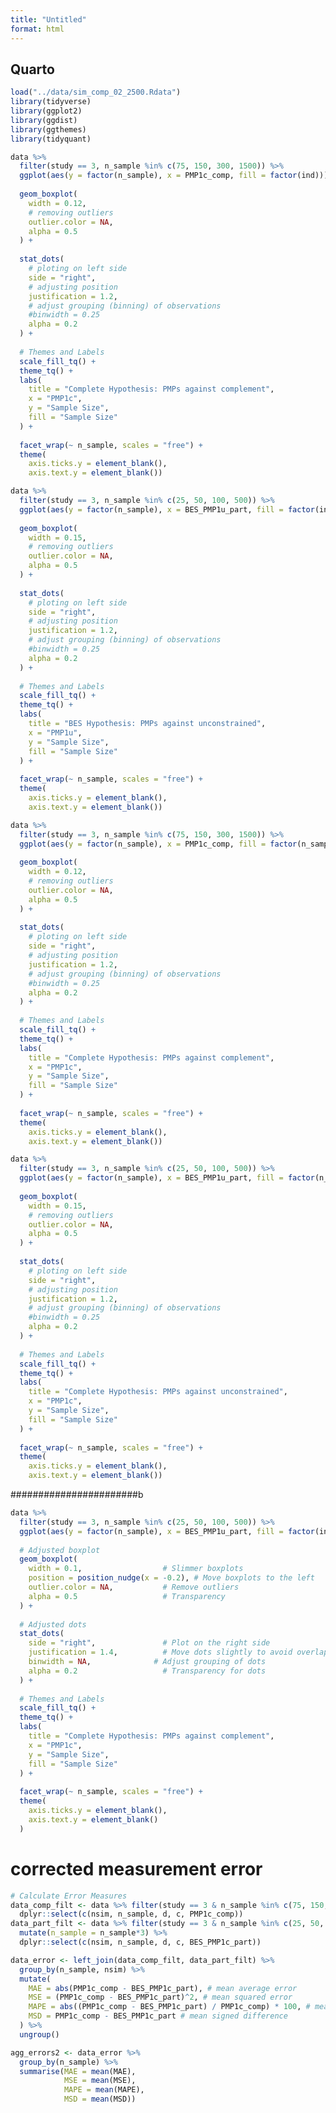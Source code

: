 ```yaml
---
title: "Untitled"
format: html
---
```


## Quarto
```r
load("../data/sim_comp_02_2500.Rdata")
library(tidyverse)
library(ggplot2)
library(ggdist)
library(ggthemes)
library(tidyquant)
```




```r
data %>% 
  filter(study == 3, n_sample %in% c(75, 150, 300, 1500)) %>%
  ggplot(aes(y = factor(n_sample), x = PMP1c_comp, fill = factor(ind))) +
  
  geom_boxplot(
    width = 0.12,
    # removing outliers
    outlier.color = NA,
    alpha = 0.5
  ) +
  
  stat_dots(
    # ploting on left side
    side = "right",
    # adjusting position
    justification = 1.2,
    # adjust grouping (binning) of observations
    #binwidth = 0.25
    alpha = 0.2
  ) +
  
  # Themes and Labels
  scale_fill_tq() +
  theme_tq() +
  labs(
    title = "Complete Hypothesis: PMPs against complement",
    x = "PMP1c",
    y = "Sample Size",
    fill = "Sample Size"
  ) +
  
  facet_wrap(~ n_sample, scales = "free") +
  theme(
    axis.ticks.y = element_blank(), 
    axis.text.y = element_blank())

data %>% 
  filter(study == 3, n_sample %in% c(25, 50, 100, 500)) %>%
  ggplot(aes(y = factor(n_sample), x = BES_PMP1u_part, fill = factor(ind))) +
  
  geom_boxplot(
    width = 0.15,
    # removing outliers
    outlier.color = NA,
    alpha = 0.5
  ) +
  
  stat_dots(
    # ploting on left side
    side = "right",
    # adjusting position
    justification = 1.2,
    # adjust grouping (binning) of observations
    #binwidth = 0.25
    alpha = 0.2
  ) +
  
  # Themes and Labels
  scale_fill_tq() +
  theme_tq() +
  labs(
    title = "BES Hypothesis: PMPs against unconstrained",
    x = "PMP1u",
    y = "Sample Size",
    fill = "Sample Size"
  ) +
  
  facet_wrap(~ n_sample, scales = "free") +
  theme(
    axis.ticks.y = element_blank(), 
    axis.text.y = element_blank())

```



```r
data %>% 
  filter(study == 3, n_sample %in% c(75, 150, 300, 1500)) %>%
  ggplot(aes(y = factor(n_sample), x = PMP1c_comp, fill = factor(n_sample))) +
  
  geom_boxplot(
    width = 0.12,
    # removing outliers
    outlier.color = NA,
    alpha = 0.5
  ) +
  
  stat_dots(
    # ploting on left side
    side = "right",
    # adjusting position
    justification = 1.2,
    # adjust grouping (binning) of observations
    #binwidth = 0.25
    alpha = 0.2
  ) +
  
  # Themes and Labels
  scale_fill_tq() +
  theme_tq() +
  labs(
    title = "Complete Hypothesis: PMPs against complement",
    x = "PMP1c",
    y = "Sample Size",
    fill = "Sample Size"
  ) +
  
  facet_wrap(~ n_sample, scales = "free") +
  theme(
    axis.ticks.y = element_blank(), 
    axis.text.y = element_blank())

data %>% 
  filter(study == 3, n_sample %in% c(25, 50, 100, 500)) %>%
  ggplot(aes(y = factor(n_sample), x = BES_PMP1u_part, fill = factor(n_sample))) +
  
  geom_boxplot(
    width = 0.15,
    # removing outliers
    outlier.color = NA,
    alpha = 0.5
  ) +
  
  stat_dots(
    # ploting on left side
    side = "right",
    # adjusting position
    justification = 1.2,
    # adjust grouping (binning) of observations
    #binwidth = 0.25
    alpha = 0.2
  ) +
  
  # Themes and Labels
  scale_fill_tq() +
  theme_tq() +
  labs(
    title = "Complete Hypothesis: PMPs against unconstrained",
    x = "PMP1c",
    y = "Sample Size",
    fill = "Sample Size"
  ) +
  
  facet_wrap(~ n_sample, scales = "free") +
  theme(
    axis.ticks.y = element_blank(), 
    axis.text.y = element_blank())
```







#######################b
```r
data %>% 
  filter(study == 3, n_sample %in% c(25, 50, 100, 500)) %>%
  ggplot(aes(y = factor(n_sample), x = BES_PMP1u_part, fill = factor(ind))) +
  
  # Adjusted boxplot
  geom_boxplot(
    width = 0.1,                  # Slimmer boxplots
    position = position_nudge(x = -0.2), # Move boxplots to the left
    outlier.color = NA,           # Remove outliers
    alpha = 0.5                   # Transparency
  ) +
  
  # Adjusted dots
  stat_dots(
    side = "right",               # Plot on the right side
    justification = 1.4,          # Move dots slightly to avoid overlap
    binwidth = NA,              # Adjust grouping of dots
    alpha = 0.2                   # Transparency for dots
  ) +
  
  # Themes and Labels
  scale_fill_tq() +
  theme_tq() +
  labs(
    title = "Complete Hypothesis: PMPs against complement",
    x = "PMP1c",
    y = "Sample Size",
    fill = "Sample Size"
  ) +
  
  facet_wrap(~ n_sample, scales = "free") +
  theme(
    axis.ticks.y = element_blank(), 
    axis.text.y = element_blank()
  )

```




# corrected measurement error
```r
# Calculate Error Measures
data_comp_filt <- data %>% filter(study == 3 & n_sample %in% c(75, 150, 300, 1500)) %>%
  dplyr::select(c(nsim, n_sample, d, c, PMP1c_comp))
data_part_filt <- data %>% filter(study == 3 & n_sample %in% c(25, 50, 100, 500)) %>%
  mutate(n_sample = n_sample*3) %>%
  dplyr::select(c(nsim, n_sample, d, c, BES_PMP1c_part))

data_error <- left_join(data_comp_filt, data_part_filt) %>%
  group_by(n_sample, nsim) %>%
  mutate(
    MAE = abs(PMP1c_comp - BES_PMP1c_part), # mean average error
    MSE = (PMP1c_comp - BES_PMP1c_part)^2, # mean squared error
    MAPE = abs((PMP1c_comp - BES_PMP1c_part) / PMP1c_comp) * 100, # mean average percentage error
    MSD = PMP1c_comp - BES_PMP1c_part # mean signed difference
  ) %>%
  ungroup()

agg_errors2 <- data_error %>%
  group_by(n_sample) %>%
  summarise(MAE = mean(MAE),
            MSE = mean(MSE),
            MAPE = mean(MAPE),
            MSD = mean(MSD))
```
